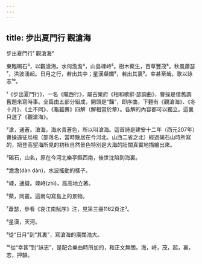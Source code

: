 ```yaml
---
---
---
```

title: 步出夏門行 觀滄海
---




步出夏門行¹ 觀滄海²

東臨碣石³，以觀滄海。水何澹澹⁴，山島竦峙⁵。樹木藂生，百草豐茂⁶。秋風蕭瑟⁷，洪波湧起。日月之行，若出其中；星漢粲爛⁸，若出其裏⁹。幸甚至哉，歌以詠志¹⁰。

¹《步出夏門行》，一名《隴西行》，屬古樂府《相和歌辭·瑟調曲》，曹操是借舊調舊題來寫時事。全篇由五部分組成，開頭是“豔”，即序曲，下麵有《觀滄海》、《冬十月》、《土不同》、《龜雖壽》四解（解相當於章）。各解的內容都可以獨立。這裏只選了《觀滄海》。

²滄，通蒼。滄海，海水青蒼色，所以叫滄海。這首詩是建安十二年（西元207年）曹操遠征烏桓（部落名，當時散居在今河北、山西二省之北）經過碣石山時所寫的，把登高望海所見的初秋自然景色特別是大海的壯闊真實地描繪出來。

³碣石，山名，原在今河北樂亭縣西南，後世沈陷到海裏。

⁴澹澹(dàn dàn)，水波搖動的樣子。

⁵竦，通聳。竦峙(zhì)，高高地立著。

⁶藂，同叢。這兩句寫島上的景物。

⁷蕭瑟，參看《哀江南賦序》注，見第三冊1162頁注³。

⁸星漢，天河。

⁸從“日月”到“其裏”，寫滄海的廣闊浩大。

¹⁰從“幸甚”到“詠志”，是配合樂曲時所加的，和正文無關。海，峙，茂，起，裏，志，押韻。